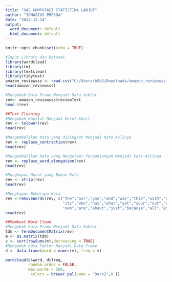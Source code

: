 ---
title: "UAS KOMPUTASI STATISTIKA LANJUT"
author: "IGNASIUS PRESDA"
date: "2022-12-14"
output:
  word_document: default
  html_document: default
---

```{r setup, include=FALSE}
knitr::opts_chunk$set(echo = TRUE)
```


```{r, include=TRUE}
#Input Library dan Dataset
library(wordcloud)
library(tm)
library(textclean)
library(tidytext)
amazon_reviewsss <- read.csv("C:/Users/ASUS/Downloads/amazon_reviewsss.csv", sep=";", stringsAsFactors=TRUE)
head(amazon_reviewsss)
```

```{r, include=TRUE}
#Mengubah Data Frame Menjadi Data Vektor
rev<- amazon_reviewsss$reviewText
head (rev)
```

```{r, include=TRUE}
##Text Cleaning
#Mengubah Kapital Menjadi Huruf Kecil
rev <- tolower(rev)
head(rev)
```
```{r, include = TRUE}
#Mengembalikan Kata yang disingkat Menjadi Kata Aslinya
rev <- replace_contraction(rev)
head(rev)
```

```{r, include=TRUE}
#Mengembalikan Kata yang Mengalami Perpanjangan Menjadi Kata Aslinya
rev <- replace_word_elongation(rev)
head(rev)
```
 
```{r, include=TRUE}
#Menghapus Huruf yang Bukan Kata
rev <- strip(rev)
head(rev)
```

```{r, include=TRUE}
#Menghapus Beberapa Kata
rev <-removeWords(rev, c("the","our","you","and","was","this","with","not","too","but","for",
                         "its","who","has","what","yet","your","out","else","more",
                         "own","are","abaut","just","because","all","etc","works","these","did","say","use","end","she","lot","can","not","for","saw","also","have","that","after",","))
head(rev)
```

```{r, include=TRUE} 
##Membuat Word Cloud
#Mengubah Data Frame Menjadi Data Faktor
tdm <- TermDocumentMatrix(rev)
m <- as.matrix(tdm)
v <- sort(rowSums(m),decreasing = TRUE)
#Mengubah Data Faktor Menjadi Data Frame
d <- data.frame(word = names(v), freq = v)

wordcloud(d$word, d$freq,
          random.order = FALSE,
          max.words = 500,
           colors = brewer.pal(name = "Dark2",8 )) 
```


